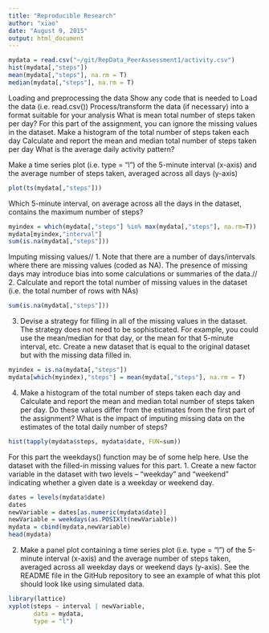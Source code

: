 ```yaml
---
title: "Reproducible Research"
author: "xiao"
date: "August 9, 2015"
output: html_document
---
```

```r
mydata = read.csv("~/git/RepData_PeerAssessment1/activity.csv")
hist(mydata[,"steps"])
mean(mydata[,"steps"], na.rm = T)
median(mydata[,"steps"], na.rm = T)
```
Loading and preprocessing the data
Show any code that is needed to
Load the data (i.e. read.csv())
Process/transform the data (if necessary) into a format suitable for your analysis
What is mean total number of steps taken per day?
For this part of the assignment, you can ignore the missing values in the dataset.
Make a histogram of the total number of steps taken each day
Calculate and report the mean and median total number of steps taken per day
What is the average daily activity pattern?

Make a time series plot (i.e. type = "l") of the 5-minute interval (x-axis) and the average number of steps taken, averaged across all days (y-axis)
```r
plot(ts(mydata[,"steps"]))
```

Which 5-minute interval, on average across all the days in the dataset, contains the maximum number of steps?
```r
myindex = which(mydata[,"steps"] %in% max(mydata[,"steps"], na.rm=T))
mydata[myindex,"interval"]
sum(is.na(mydata[,"steps"]))
```

Imputing missing values//
1. Note that there are a number of days/intervals where there are missing values (coded as NA). The presence of missing days may introduce bias into some calculations or summaries of the data.//
2. Calculate and report the total number of missing values in the dataset (i.e. the total number of rows with NAs)
```r
sum(is.na(mydata[,"steps"]))
```
3. Devise a strategy for filling in all of the missing values in the dataset. The strategy does not need to be sophisticated. For example, you could use the mean/median for that day, or the mean for that 5-minute interval, etc.
Create a new dataset that is equal to the original dataset but with the missing data filled in.
```r
myindex = is.na(mydata[,"steps"])
mydata[which(myindex),"steps"] = mean(mydata[,"steps"], na.rm = T)
```
4. Make a histogram of the total number of steps taken each day and Calculate and report the mean and median total number of steps taken per day. Do these values differ from the estimates from the first part of the assignment? What is the impact of imputing missing data on the estimates of the total daily number of steps?
```r
hist(tapply(mydata$steps, mydata$date, FUN=sum))
```
For this part the weekdays() function may be of some help here. Use the dataset with the filled-in missing values for this part.
1. Create a new factor variable in the dataset with two levels – “weekday” and “weekend” indicating whether a given date is a weekday or weekend day.
```r
dates = levels(mydata$date)
dates
newVariable = dates[as.numeric(mydata$date)]
newVariable = weekdays(as.POSIXlt(newVariable))
mydata = cbind(mydata,newVariable)
head(mydata)
```
2. Make a panel plot containing a time series plot (i.e. type = "l") of the 5-minute interval (x-axis) and the average number of steps taken, averaged across all weekday days or weekend days (y-axis). See the README file in the GitHub repository to see an example of what this plot should look like using simulated data.
```r
library(lattice)
xyplot(steps ~ interval | newVariable,
       data = mydata,
       type = "l")
```